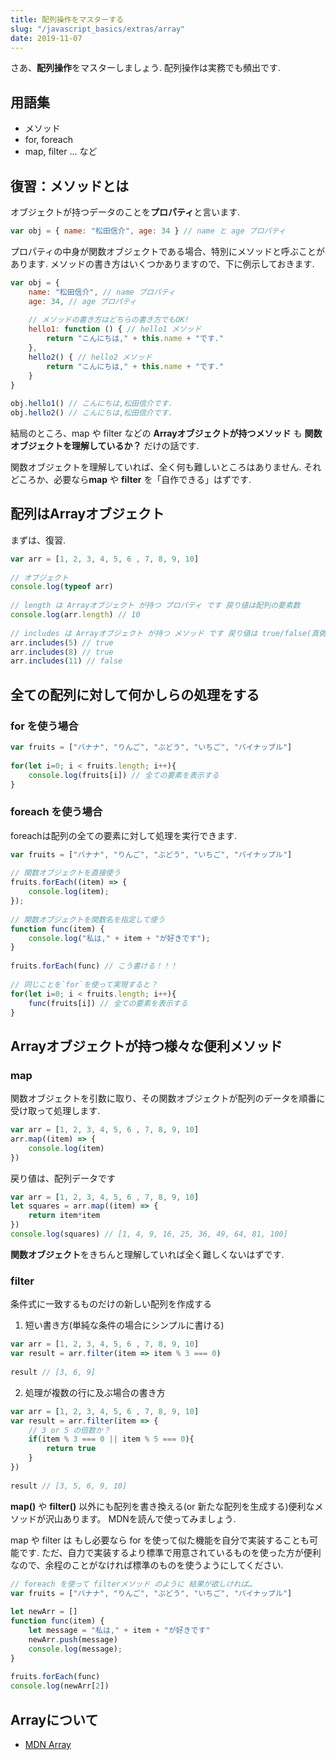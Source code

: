```yaml
---
title: 配列操作をマスターする
slug: "/javascript_basics/extras/array"
date: 2019-11-07
---
```


さあ、**配列操作**をマスターしましょう.
配列操作は実務でも頻出です.

## 用語集

- メソッド
- for, foreach
- map, filter … など

## 復習：メソッドとは

オブジェクトが持つデータのことを**プロパティ**と言います.

```js
var obj = { name: "松田信介", age: 34 } // name と age プロパティ
```

プロパティの中身が関数オブジェクトである場合、特別にメソッドと呼ぶことがあります.
メソッドの書き方はいくつかありますので、下に例示しておきます.

```js
var obj = {
    name: "松田信介", // name プロパティ
    age: 34, // age プロパティ
　
    // メソッドの書き方はどちらの書き方でもOK!
    hello1: function () { // hello1 メソッド
        return "こんにちは," + this.name + "です."
    },
    hello2() { // hello2 メソッド
        return "こんにちは," + this.name + "です."
    }
}
　
obj.hello1() // こんにちは,松田信介です.
obj.hello2() // こんにちは,松田信介です.
```

結局のところ、map や filter などの **Arrayオブジェクトが持つメソッド** も **関数オブジェクトを理解しているか？** だけの話です.

関数オブジェクトを理解していれば、全く何も難しいところはありません.
それどころか、必要なら**map** や **filter** を「自作できる」はずです.

## 配列はArrayオブジェクト

まずは、復習.

```js
var arr = [1, 2, 3, 4, 5, 6 , 7, 8, 9, 10]
　
// オブジェクト
console.log(typeof arr)
　
// length は Arrayオブジェクト が持つ プロパティ です 戻り値は配列の要素数
console.log(arr.length) // 10
　
// includes は Arrayオブジェクト が持つ メソッド です 戻り値は true/false(真偽値)
arr.includes(5) // true
arr.includes(8) // true
arr.includes(11) // false
```

## 全ての配列に対して何かしらの処理をする

### for を使う場合

```js
var fruits = ["バナナ", "りんご", "ぶどう", "いちご", "パイナップル"]
　
for(let i=0; i < fruits.length; i++){
    console.log(fruits[i]) // 全ての要素を表示する
}
```

### foreach を使う場合

foreachは配列の全ての要素に対して処理を実行できます.

```js
var fruits = ["バナナ", "りんご", "ぶどう", "いちご", "パイナップル"]
　
// 関数オブジェクトを直接使う
fruits.forEach((item) => {
    console.log(item);
});
　
// 関数オブジェクトを関数名を指定して使う
function func(item) {
    console.log("私は," + item + "が好きです");
}
　
fruits.forEach(func) // こう書ける！！！
　
// 同じことを`for`を使って実現すると？
for(let i=0; i < fruits.length; i++){
    func(fruits[i]) // 全ての要素を表示する
}
```

## Arrayオブジェクトが持つ様々な便利メソッド

### map

関数オブジェクトを引数に取り、その関数オブジェクトが配列のデータを順番に受け取って処理します.

```js
var arr = [1, 2, 3, 4, 5, 6 , 7, 8, 9, 10]
arr.map((item) => {
    console.log(item)
})
```

戻り値は、配列データです

```js
var arr = [1, 2, 3, 4, 5, 6 , 7, 8, 9, 10]
let squares = arr.map((item) => {
    return item*item
})
console.log(squares) // [1, 4, 9, 16, 25, 36, 49, 64, 81, 100]
```

**関数オブジェクト**をきちんと理解していれば全く難しくないはずです.

### filter

条件式に一致するものだけの新しい配列を作成する

1. 短い書き方(単純な条件の場合にシンプルに書ける)

```js
var arr = [1, 2, 3, 4, 5, 6 , 7, 8, 9, 10]
var result = arr.filter(item => item % 3 === 0)
　
result // [3, 6, 9]
```

2. 処理が複数の行に及ぶ場合の書き方

```js
var arr = [1, 2, 3, 4, 5, 6 , 7, 8, 9, 10]
var result = arr.filter(item => {
    // 3 or 5 の倍数か？
    if(item % 3 === 0 || item % 5 === 0){
        return true
    }
})
　
result // [3, 5, 6, 9, 10]
```

**map()** や **filter()** 以外にも配列を書き換える(or 新たな配列を生成する)便利なメソッドが沢山あります。
MDNを読んで使ってみましょう.

map や filter は もし必要なら for を使って似た機能を自分で実装することも可能です.
ただ、自力で実装するより標準で用意されているものを使った方が便利なので、余程のことがなければ標準のものを使うようにしてください.

```js
// foreach を使って filterメソッド のように 結果が欲しければ…
var fruits = ["バナナ", "りんご", "ぶどう", "いちご", "パイナップル"]
　
let newArr = []
function func(item) {
    let message = "私は," + item + "が好きです"
    newArr.push(message)
    console.log(message);
}
　
fruits.forEach(func)
console.log(newArr[2])
```

## Arrayについて

- [MDN Array](https://developer.mozilla.org/ja/docs/Web/JavaScript/Reference/Global_Objects/Array)
